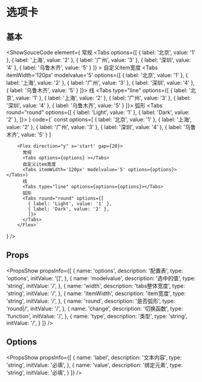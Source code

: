 
# 选项卡

## 基本

<ShowSouceCode
  element={
    <Flex direction="y" x='start' gap={20}>
      常规
      <Tabs options={[
           { label: '北京', value: '1' },
           { label: '上海', value: '2' },
           { label: '广州', value: '3' },
           { label: '深圳', value: '4' },
           { label: '乌鲁木齐', value: '5' }
        ]} ></Tabs>
      自定义item宽度
      <Tabs itemWidth='120px'
        modelvalue='5'
        options={[
          { label: '北京', value: '1' },
          { label: '上海', value: '2' },
          { label: '广州', value: '3' },
          { label: '深圳', value: '4' },
          { label: '乌鲁木齐', value: '5' }
        ]}></Tabs>
        线
      <Tabs type="line" options={[
          { label: '北京', value: '1' },
          { label: '上海', value: '2' },
          { label: '广州', value: '3' },
          { label: '深圳', value: '4' },
          { label: '乌鲁木齐', value: '5' }
        ]}></Tabs>
        弧形
        <Tabs round="round" options={[
        { label: 'Light', value: '1' },
        { label: 'Dark', value: '2' },
        ]}></Tabs>
    </Flex>
  }
  code={`
      const options=[
           { label: '北京', value: '1' },
           { label: '上海', value: '2' },
           { label: '广州', value: '3' },
           { label: '深圳', value: '4' },
           { label: '乌鲁木齐', value: '5' }
        ]

        <Flex direction="y" x='start' gap={20}>
          常规
          <Tabs options={options} ></Tabs>
          自定义item宽度
          <Tabs itemWidth='120px' modelvalue='5' options={options}></Tabs>)
          线
          <Tabs type="line" options={options={options}></Tabs>
          弧形
          <Tabs round="round" options={[
            { label: 'Light', value: '1' },
            { label: 'Dark', value: '2' },
            ]}>
          </Tabs>
        </Flex>`
  }
  />


## Props
<PropsShow propsInfo={[
  {
    name: 'options',
    description: '配置表',
    type: 'options',
    initValue: '[]',
  },
  {
    name: 'modelvalue',
    description: '选中的值',
    type: 'string',
    initValue: '/',
  },
  {
    name: 'width',
    description: 'tabs整体宽度',
    type: 'string',
    initValue: '/',
  },
  {
    name: 'itemWidth',
    description: 'item宽度',
    type: 'string',
    initValue: '/',
  },
  {
    name: 'round',
    description: '是否弧形',
    type: 'round|/',
    initValue: '/',
  },
  {
    name: 'change',
    description: '切换函数',
    type: 'function',
    initValue: '/',
  },
  {
    name: 'type',
    description: '类型',
    type: 'string',
    initValue: '/',
  }
]} />

## Options
<PropsShow propsInfo={[
  {
    name: 'label',
    description: '文本内容',
    type: 'string',
    initValue: '必填',
  },
  {
    name: 'value',
    description: '绑定元素',
    type: 'string',
    initValue: '必填',
  }
]} />
